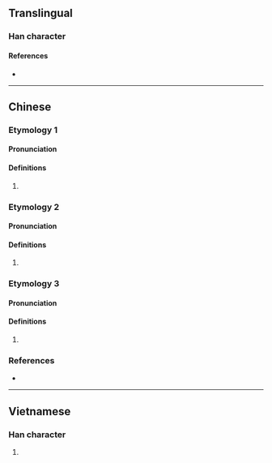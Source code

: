 {{character info}}
==Translingual==

===Han character===
{{Han char|rn=64|rad=手|as=06|sn=9|four=51040|canj=QSJ|ids=⿰扌耳}}

====References====
* {{Han ref|kx=0431.090|dkj=12066|hdz=31867.010|uh=6315|ud=25365|bh=CEE4|bd=52964}}

----

==Chinese==

===Etymology 1===
{{zh-forms}}

====Pronunciation====
{{zh-pron
|m=dié
|c=dip6
|cat=
}}

====Definitions====
{{zh-hanzi}}

# {{rfdef|zh}}

===Etymology 2===
{{zh-forms}}

====Pronunciation====
{{zh-pron
|m=shè
|c=zip3
|cat=
}}

====Definitions====
{{zh-hanzi}}

# {{rfdef|zh}}

===Etymology 3===
{{zh-forms|alt=擲,幌}}

====Pronunciation====
{{zh-pron
|mn=hìⁿ
|cat=v
}}

====Definitions====
{{zh-hanzi}}

# {{rfdef|zh}}

===References===
* {{R:yue:mfccd}}

----

==Vietnamese==

===Han character===
{{vi-readings|reading=nhẹ, nhĩ|rs=手06}}

# {{rfdef|vi|sort=手06}}